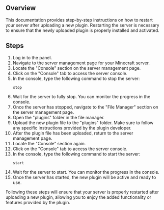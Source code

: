 ## Overview

This documentation provides step-by-step instructions on how to restart your server after uploading a new plugin. Restarting the server is necessary to ensure that the newly uploaded plugin is properly installed and activated.

## Steps

1. Log in to the panel.
2. Navigate to the server management page for your Minecraft server.
3. Locate the "Console" section on the server management page.
4. Click on the "Console" tab to access the server console.
5. In the console, type the following command to stop the server:
   ```
   stop
   ```
6. Wait for the server to fully stop. You can monitor the progress in the console.
7. Once the server has stopped, navigate to the "File Manager" section on the server management page.
8. Open the "plugins" folder in the file manager.
9. Upload the new plugin file to the "plugins" folder. Make sure to follow any specific instructions provided by the plugin developer.
10. After the plugin file has been uploaded, return to the server management page.
11. Locate the "Console" section again.
12. Click on the "Console" tab to access the server console.
13. In the console, type the following command to start the server:
    ```
    start
    ```
14. Wait for the server to start. You can monitor the progress in the console.
15. Once the server has started, the new plugin will be active and ready to use.

Following these steps will ensure that your server is properly restarted after uploading a new plugin, allowing you to enjoy the added functionality or features provided by the plugin.